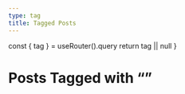 ---
type: tag
title: Tagged Posts
---


  const { tag } = useRouter().query
  return tag || null
}

# Posts Tagged with “<TagName/>”

